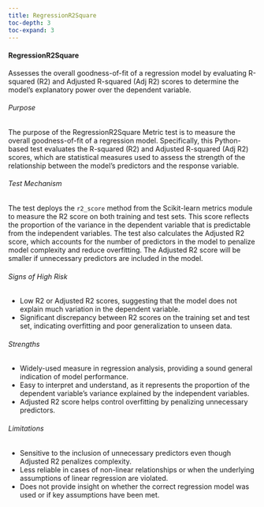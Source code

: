 ```yaml
---
title: RegressionR2Square
toc-depth: 3
toc-expand: 3
---
```







 
#### RegressionR2Square

Assesses the overall goodness-of-fit of a regression model by evaluating R-squared (R2) and Adjusted R-squared (Adj
R2) scores to determine the model's explanatory power over the dependent variable.

###### Purpose

The purpose of the RegressionR2Square Metric test is to measure the overall goodness-of-fit of a regression model.
Specifically, this Python-based test evaluates the R-squared (R2) and Adjusted R-squared (Adj R2) scores, which are
statistical measures used to assess the strength of the relationship between the model's predictors and the
response variable.

###### Test Mechanism

The test deploys the `r2_score` method from the Scikit-learn metrics module to measure the R2 score on both
training and test sets. This score reflects the proportion of the variance in the dependent variable that is
predictable from the independent variables. The test also calculates the Adjusted R2 score, which accounts for the
number of predictors in the model to penalize model complexity and reduce overfitting. The Adjusted R2 score will
be smaller if unnecessary predictors are included in the model.

###### Signs of High Risk

- Low R2 or Adjusted R2 scores, suggesting that the model does not explain much variation in the dependent variable.
- Significant discrepancy between R2 scores on the training set and test set, indicating overfitting and poor
generalization to unseen data.

###### Strengths

- Widely-used measure in regression analysis, providing a sound general indication of model performance.
- Easy to interpret and understand, as it represents the proportion of the dependent variable's variance explained
by the independent variables.
- Adjusted R2 score helps control overfitting by penalizing unnecessary predictors.

###### Limitations

- Sensitive to the inclusion of unnecessary predictors even though Adjusted R2 penalizes complexity.
- Less reliable in cases of non-linear relationships or when the underlying assumptions of linear regression are
violated.
- Does not provide insight on whether the correct regression model was used or if key assumptions have been met.




 